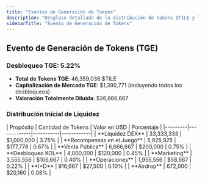 ```yaml
---
title: "Eventos de Generación de Tokens"
description: "Desglose detallado de la distribución de tokens $TILE y la asignación de liquidez en el TGE"
sidebarTitle: "Evento de Generación de Tokens"
---
```


## Evento de Generación de Tokens (TGE)

### Desbloqueo TGE: 5.22%
- **Total de Tokens TGE**: 46,359,036 $TILE
- **Capitalización de Mercado TGE**: $1,390,771 (incluyendo todos los desbloqueos)
- **Valoración Totalmente Diluida**: $26,666,667

### Distribución Inicial de Liquidez

<Card className='mt-4 w-fit'>
| Propósito | Cantidad de Tokens | Valor en USD | Porcentaje |
|---------|-------------|-----------|------------|
| **Liquidez DEX** | 33,333,333 | $1,000,000 | 3.75% |
| **Recompensas en el Juego** | 5,925,925 | $177,778 | 0.67% |
| **Venta Pública** | 6,666,667 | $200,000 | 0.75% |
| **Desbloqueo KOL** | 4,000,000 | $120,000 | 0.45% |
| **Marketing** | 3,555,556 | $106,667 | 0.40% |
| **Operaciones** | 1,955,556 | $58,667 | 0.22% |
| **I+D** | 916,667 | $27,500 | 0.10% |
| **Airdrop** | 672,000 | $20,160 | 0.08% |
</Card>
